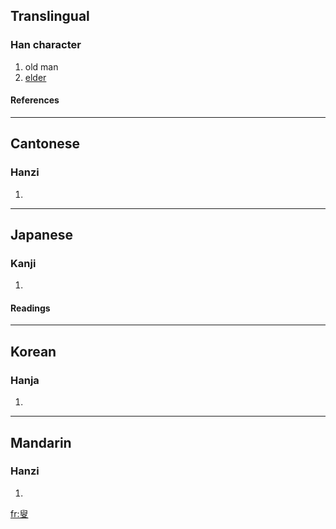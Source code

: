 {{see|叜}}

==Translingual==
===Han character===
{{Han char|rn=29|rad=又|as=08|sn=10|four=7740<sub>7</sub>|canj=竹X中水 (HXLE)}}
# old man
# [[elder]]
====References====
{{Han ref|kx=0166.210|dkj=03176|dj=0378.130|hdz=10399.010|uh=53DF|ud=21471|bh=ADEE|bd=44526}}
----
==Cantonese==
===Hanzi===
{{yue-hanzi|jyut=|y=sau2}}
# {{defn|Cantonese}}
----
==Japanese==
===Kanji===
{{ja-kanji|grade=|rs=又08}}
# {{defn|Japanese}} 
====Readings====
{{ja-readings|on=[[そう]] (sō), [[しゅう]] (shū)|kun=[[おきな]] (okina)}}
----
==Korean==
===Hanja===
{{ko-hanja|hangeul=수|rv=su|mr=su}}
# {{defn|Korean}}
----
==Mandarin==
===Hanzi===
{{cmn-hanzi|pin=[[sǒu]] ([[sou3]])|wg=sou<sup>3</sup>}}
# {{defn|Mandarin}}

[[fr:叟]]